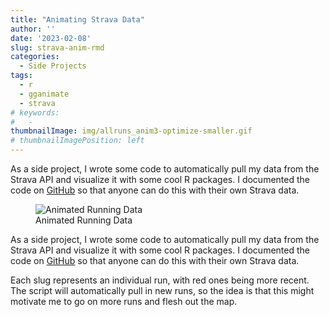 ```yaml
---
title: "Animating Strava Data"
author: ''
date: '2023-02-08'
slug: strava-anim-rmd
categories:
  - Side Projects
tags:
  - r
  - gganimate
  - strava
# keywords:
#   - 
thumbnailImage: img/allruns_anim3-optimize-smaller.gif
# thumbnailImagePosition: left
---
```


As a side project, I wrote some code to automatically pull my data from the Strava API and visualize it with some cool R packages. I documented the code on [GitHub](https://github.com/raklein/strava-anim) so that anyone can do this with their own Strava data.

<!--more-->

![Animated Running Data](img/allruns_anim3-optimize.gif)

As a side project, I wrote some code to automatically pull my data from the Strava API and visualize it with some cool R packages. I documented the code on [GitHub](https://github.com/raklein/strava-anim) so that anyone can do this with their own Strava data.

Each slug represents an individual run, with red ones being more recent. The script will automatically pull in new runs, so the idea is that this might motivate me to go on more runs and flesh out the map.
